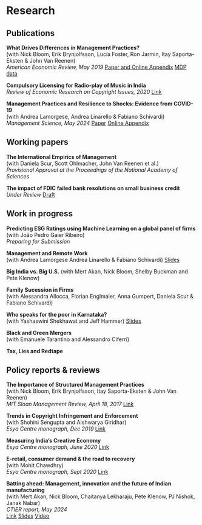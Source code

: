 # Research

## Publications

**What Drives Differences in Management Practices?**  
(with Nick Bloom, Erik Brynjolfsson, Lucia Foster, Ron Jarmin, Itay Saporta-Eksten & John Van Reenen)  
*American Economic Review, May 2019* 
[Paper and Online Appendix](https://www.aeaweb.org/articles?id=10.1257/aer.20170491)
[MDP data](https://drive.google.com/file/d/1Q20TCarWo9sWF6am7JvEtEflkAc1zG5z/view)

**Compulsory Licensing for Radio-play of Music in India**  
*Review of Economic Research on Copyright Issues, 2020* [Link](http://www.serci.org/rerci_files/2020/patnaik.pdf)

**Management Practices and Resilience to Shocks: Evidence from COVID-19**  
(with Andrea Lamorgese, Andrea Linarello & Fabiano Schivardi)  
*Management Science, May 2024* [Paper](https://pubsonline.informs.org/doi/10.1287/mnsc.2021.01341) [Online Appendix](https://pubsonline.informs.org/doi/suppl/10.1287/mnsc.2021.01341/suppl_file/mnsc.2021.01341.sm1.pdf)


## Working papers

**The International Empirics of Management**  
(with Daniela Scur, Scott Ohlmacher, John Van Reenen et al.)  
*Provisional Approval at the Proceedings of the National Academy of Sciences* 

**The impact of FDIC failed bank resolutions on small business credit**  
*Under Review* [Draft](https://drive.google.com/file/d/152d_ez2Ki7TFE7zsf4CgUfiGpHWYCH9k/view?usp=sharing)

## Work in progress

**Predicting ESG Ratings using Machine Learning on a global panel of firms**  
(with João Pedro Gaier Ribeiro)  
*Preparing for Submission* 

**Management and Remote Work**  
(with Andrea Lamorgese Andrea Linarello & Fabiano Schivardi)
[Slides](research/MOPS_WFH_patnaik.pdf)

**Big India vs. Big U.S.**
(with Mert Akan, Nick Bloom, Shelby Buckman and Pete Klenow)

**Family Sucession in Firms**   
(with Alessandra Allocca, Florian Englmaier, Anna Gumpert, Daniela Scur & Fabiano Schivardi)

**Who speaks for the poor in Karnataka?**  
(with Yashaswini Shekhawat and Jeff Hammer) [Slides](research/patnaik_isi.pdf)

**Black and Green Mergers**  
(with Emanuele Tarantino and Alessandro Ciferri)

**Tax, Lies and Redtape**

## Policy reports & reviews

**The Importance of Structured Management Practices**  
(with Nick Bloom, Erik Brynjolfsson, Itay Saporta-Eksten & John Van Reenen)   
*MIT Sloan Management Review, April 18, 2017* [Link](https://sloanreview.mit.edu/article/the-importance-of-structured-management-practices/)

**Trends in Copyright Infringement and Enforcement**  
(with Shohini Sengupta and Aishwarya Giridhar)  
*Esya Centre monograph, Dec 2019* [Link](https://static1.squarespace.com/static/5bcef7b429f2cc38df3862f5/t/5dee10b8af06d83e3e65ed2b/1575882943779/Esya+Centre+-+Copyright+Infringement+and+Enforcement.pdf)

**Measuring India's Creative Economy**   
*Esya Centre monograph, June 2020* [Link](https://static1.squarespace.com/static/5bcef7b429f2cc38df3862f5/t/5ee8cea5acd94f5192055e99/1596006460114/Issue+003+-+Esya+-+Measuring+Indias+Creative+Economy.pdf)

**E-retail, consumer demand & the road to recovery**   
(with Mohit Chawdhry)  
*Esya Centre monograph, Sept 2020* [Link](https://static1.squarespace.com/static/5bcef7b429f2cc38df3862f5/t/5f6997b2bbcbb517defa2dc5/1600755638116/REPORT_E-Retail_Issue-004_Sept_2020.pdf)

**Batting ahead: Management, innovation and the future of Indian manufacturing**   
(with Mert Akan, Nick Bloom, Chaitanya Lekharaju, Pete Klenow, PJ Nishok, Janak Nabar)  
*CTIER report, May 2024*    
[Link](https://www.ctier.org/pdf-event/Batting-Ahead-Management-Innovation-and-the-Future-of-Indian-Manufacturing.pdf)
[Slides](docs/research/SpeSeIndianEcon_Slides.pdf)
[Video](https://www.youtube.com/watch?v=j9-CcVzsx68&t=1406s)

